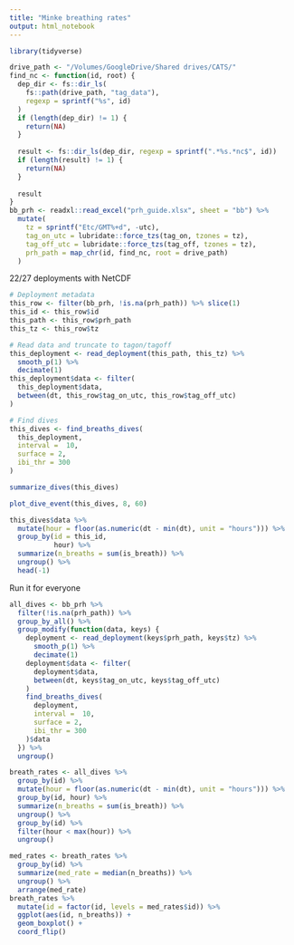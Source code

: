 ```yaml
---
title: "Minke breathing rates"
output: html_notebook
---
```


```r
library(tidyverse)
```

```r
drive_path <- "/Volumes/GoogleDrive/Shared drives/CATS/"
find_nc <- function(id, root) {
  dep_dir <- fs::dir_ls(
    fs::path(drive_path, "tag_data"),
    regexp = sprintf("%s", id)
  )
  if (length(dep_dir) != 1) {
    return(NA)
  }
  
  result <- fs::dir_ls(dep_dir, regexp = sprintf(".*%s.*nc$", id))
  if (length(result) != 1) {
    return(NA)
  } 
  
  result
}
bb_prh <- readxl::read_excel("prh_guide.xlsx", sheet = "bb") %>% 
  mutate(
    tz = sprintf("Etc/GMT%+d", -utc),
    tag_on_utc = lubridate::force_tzs(tag_on, tzones = tz),
    tag_off_utc = lubridate::force_tzs(tag_off, tzones = tz),
    prh_path = map_chr(id, find_nc, root = drive_path)
  ) 
```

22/27 deployments with NetCDF

```r
# Deployment metadata
this_row <- filter(bb_prh, !is.na(prh_path)) %>% slice(1)
this_id <- this_row$id
this_path <- this_row$prh_path
this_tz <- this_row$tz

# Read data and truncate to tagon/tagoff
this_deployment <- read_deployment(this_path, this_tz) %>%
  smooth_p(1) %>%
  decimate(1)
this_deployment$data <- filter(
  this_deployment$data, 
  between(dt, this_row$tag_on_utc, this_row$tag_off_utc)
)

# Find dives
this_dives <- find_breaths_dives(
  this_deployment,
  interval =  10,
  surface = 2,
  ibi_thr = 300
)

summarize_dives(this_dives)

plot_dive_event(this_dives, 8, 60)
```

```r
this_dives$data %>% 
  mutate(hour = floor(as.numeric(dt - min(dt), unit = "hours"))) %>% 
  group_by(id = this_id,
           hour) %>% 
  summarize(n_breaths = sum(is_breath)) %>% 
  ungroup() %>% 
  head(-1)
```

Run it for everyone
```r
all_dives <- bb_prh %>% 
  filter(!is.na(prh_path)) %>% 
  group_by_all() %>% 
  group_modify(function(data, keys) {
    deployment <- read_deployment(keys$prh_path, keys$tz) %>%
      smooth_p(1) %>%
      decimate(1)
    deployment$data <- filter(
      deployment$data, 
      between(dt, keys$tag_on_utc, keys$tag_off_utc)
    )
    find_breaths_dives(
      deployment,
      interval =  10,
      surface = 2,
      ibi_thr = 300
    )$data
  }) %>% 
  ungroup()

breath_rates <- all_dives %>% 
  group_by(id) %>% 
  mutate(hour = floor(as.numeric(dt - min(dt), unit = "hours"))) %>% 
  group_by(id, hour) %>% 
  summarize(n_breaths = sum(is_breath)) %>% 
  ungroup() %>% 
  group_by(id) %>% 
  filter(hour < max(hour)) %>% 
  ungroup() 

med_rates <- breath_rates %>% 
  group_by(id) %>% 
  summarize(med_rate = median(n_breaths)) %>% 
  ungroup() %>% 
  arrange(med_rate)
breath_rates %>% 
  mutate(id = factor(id, levels = med_rates$id)) %>% 
  ggplot(aes(id, n_breaths)) +
  geom_boxplot() +
  coord_flip()
```
